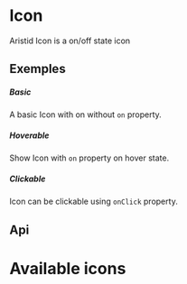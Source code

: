 


<Meta of={KitIconStories} />

<style>
    {`
        .gallery {
            margin: 40px 0;
        }

        .card {
            width: 210px;
            transition: color 0.3s ease-in-out,background-color 0.3s ease-in-out;
        }

        .icon-item {
            text-align: center;
            padding-bottom: .5rem;
            font-size: 36px;
            transition: transform 0.3s ease-in-out;
            will-change: transform;
        }

        .card:hover {
            background: #1677ff;
            color: white;
        }

        .card:hover .icon-item {
            transform: scale(1.4);
            transition: transform 0.3s ease-in-out;
            will-change: transform;
        }

        .icon-name {
            text-align: center;
        }
    `}
</style>

# Icon

Aristid Icon is a on/off state icon

## Exemples

##### Basic

A basic Icon with on without `on` property.

<CustomCanvas content={Exemples.Basic} source={Sources.Basic} id="icon-basic" />

##### Hoverable

Show Icon with `on` property on hover state.

<CustomCanvas content={Exemples.Hoverable} source={Sources.Hoverable} id="icon-hoverable" />

##### Clickable

Icon can be clickable using `onClick` property.

<CustomCanvas content={Exemples.Clickable} source={Sources.Clickable} id="icon-clickable" />

## Api

<Canvas of={KitIconStories.Api} />

<Controls  of={KitIconStories.Api} />

# Available icons

<Gallery />

